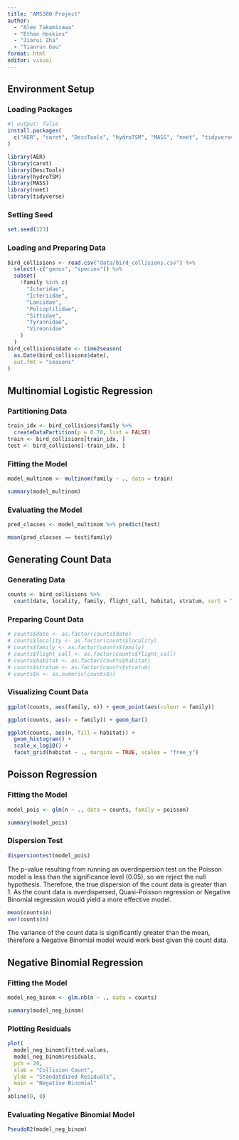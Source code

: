 ```yaml
---
title: "AMS380 Project"
author:
  - "Alex Takamizawa"
  - "Ethan Hoskins"
  - "Jiarui Zha"
  - "Tianrun Gou"
format: html
editor: visual
---
```


## Environment Setup

### Loading Packages

```r
#| output: false
install.packages(
  c("AER", "caret", "DescTools", "hydroTSM", "MASS", "nnet", "tidyverse")
)

library(AER)
library(caret)
library(DescTools)
library(hydroTSM)
library(MASS)
library(nnet)
library(tidyverse)
```

### Setting Seed

```r
set.seed(123)
```

### Loading and Preparing Data

```r
bird_collisions <- read.csv("data/bird_collisions.csv") %>%
  select(-c("genus", "species")) %>%
  subset(
    !family %in% c(
      "Icteridae",
      "Icteriidae",
      "Laniidae", 
      "Polioptilidae",
      "Sittidae",
      "Tyrannidae",
      "Vireonidae"
    )
  )
bird_collisions$date <- time2season(
  as.Date(bird_collisions$date),
  out.fmt = "seasons"
)
```

## Multinomial Logistic Regression

### Partitioning Data

```r
train_idx <- bird_collisions$family %>%
  createDataPartition(p = 0.70, list = FALSE)
train <- bird_collisions[train_idx, ]
test <- bird_collisions[-train_idx, ]
```

### Fitting the Model

```r
model_multinom <- multinom(family ~ ., data = train)

summary(model_multinom)
```

### Evaluating the Model

```r
pred_classes <- model_multinom %>% predict(test)

mean(pred_classes == test$family)
```

## Generating Count Data

### Generating Data

```r
counts <- bird_collisions %>%
  count(date, locality, family, flight_call, habitat, stratum, sort = TRUE)
```

### Preparing Count Data

```r
# counts$date <- as.factor(counts$date)
# counts$locality <- as.factor(counts$locality)
# counts$family <- as.factor(counts$family)
# counts$flight_call <- as.factor(counts$flight_call)
# counts$habitat <- as.factor(counts$habitat)
# counts$stratum <- as.factor(counts$stratum)
# counts$n <- as.numeric(counts$n)
```

### Visualizing Count Data

```r
ggplot(counts, aes(family, n)) + geom_point(aes(colour = family))
```

```r
ggplot(counts, aes(x = family)) + geom_bar()
```

```r
ggplot(counts, aes(n, fill = habitat)) +
  geom_histogram() +
  scale_x_log10() +
  facet_grid(habitat ~ ., margins = TRUE, scales = "free_y")
```

## Poisson Regression

### Fitting the Model

```r
model_pois <- glm(n ~ ., data = counts, family = poisson)

summary(model_pois)
```

### Dispersion Test

```r
dispersiontest(model_pois)
```

The p-value resulting from running an overdispersion test on the Poisson model is less than the significance level (0.05), so we reject the null hypothesis. Therefore, the true dispersion of the count data is greater than 1. As the count data is overdispersed, Quasi-Poisson regression or Negative Binomial regression would yield a more effective model.

```r
mean(counts$n)
var(counts$n)
```

The variance of the count data is significantly greater than the mean, therefore a Negative Binomial model would work best given the count data.

## Negative Binomial Regression

### Fitting the Model

```r
model_neg_binom <- glm.nb(n ~ ., data = counts)

summary(model_neg_binom)
```

### Plotting Residuals

```r
plot(
  model_neg_binom$fitted.values,
  model_neg_binom$residuals,
  pch = 20,
  xlab = "Collision Count",
  ylab = "Standatdized Residuals",
  main = "Negative Binomial"
)
abline(0, 0)
```

### Evaluating Negative Binomial Model

```r
PseudoR2(model_neg_binom)
```
